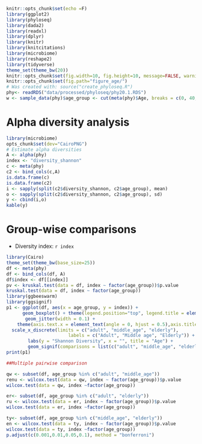

```r
knitr::opts_chunk$set(echo =F)
library(ggplot2)
library(phyloseq)
library(dada2)
library(readxl)
library(dplyr)
library(knitr)
library(knitcitations)
library(microbiome)
library(reshape2)
library(tidyverse)
theme_set(theme_bw(20))
knitr::opts_chunk$set(fig.width=10, fig.height=10, message=FALSE, warning=FALSE)
knitr::opts_chunk$set(fig.path="figure_age/")
# Was created with: source("create_phyloseq.R")
phy<- readRDS("data/processed/phyloseq/phy20.1.RDS")
w <- sample_data(phy)$age_group <- cut(meta(phy)$Age, breaks = c(0, 40, 59, Inf), labels = c("adult", "middle_age", "elderly"))
```


# Alpha diversity analysis

```r
library(microbiome)
opts_chunk$set(dev="CairoPNG")
# Estimate alpha diversities
A <- alpha(phy)
index <- "diversity_shannon"
c <- meta(phy)
c2 <- bind_cols(c,A)
is.data.frame(c) 
is.data.frame(c2)
i <- sapply(split(c2$diversity_shannon, c2$age_group), mean)
o <- sapply(split(c2$diversity_shannon, c2$age_group), sd) 
y <- cbind(i,o)
kable(y)
```

# Group-wise comparisons
* Diversity index: `r index`

```r
library(Cairo)
theme_set(theme_bw(base_size=25))
df <- meta(phy)
df <- bind_cols(df, A)
df$index <- df[[index]]
pv <- kruskal.test(data = df, index ~ factor(age_group))$p.value
kruskal.test(data = df, index ~ factor(age_group))
library(ggbeeswarm)
library(ggsignif)
p1 <- ggplot(df, aes(x = age_group, y = index)) +
      geom_boxplot() + theme(legend.position="top", legend.title = element_text("Stats"))  +
       geom_jitter(width = 0.1) +  
	theme(axis.text.x = element_text(angle = 0, hjust = 0.5),axis.title.x = element_text()) +
  scale_x_discrete(limits = c("adult", "middle_age", "elderly"),
                       labels = c("Adult", "Middle age", "Elderly")) + 
        labs(y = "Shannon Diversity", x = "", title = "Age") + 
        geom_signif(comparisons = list(c("adult", "middle_age", "elderly")), map_signif_level = TRUE) 
print(p1)

##Multiple pairwise comparison 

qw <- subset(df, age_group %in% c("adult", "middle_age"))
renu <- wilcox.test(data = qw, index ~ factor(age_group))$p.value
wilcox.test(data = qw, index ~factor(age_group))

er<- subset(df, age_group %in% c("adult", "elderly"))
ru <- wilcox.test(data = er, index ~ factor(age_group))$p.value
wilcox.test(data = er, index ~factor(age_group))

ty<- subset(df, age_group %in% c("middle_age", "elderly"))
en <- wilcox.test(data = ty, index ~ factor(age_group))$p.value
wilcox.test(data = ty, index ~factor(age_group))
p.adjust(c(0.001,0.01,0.05,0.1), method = "bonferroni")
```